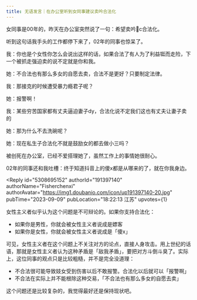 ```yaml
---
title: 无语发言｜在办公室听到女同事建议卖吟合法化
---
```



<Forum groupName="我们在偷听" groupUrl="https://www.douban.com/group/737051/" archivedAt="2025-05-16T14:23:56.353Z">
  <Post
    id="294624520"
    title="无语发言｜在办公室听到女同事建议卖吟合法化"
    url="https://www.douban.com/group/topic/294624520/?_spm_id=MjM1MDExNzI3"
    pubTime="05-06"
    highlightUserId="191397140"
  >
女同事是00年的，昨天在办公室突然说了一句：希望卖吟🐞c合法化。

听到这句话我手头的工作都停下来了，02年的同事也惊呆了。

我：你也是个女性你怎么会说出这样的话，如果合法了有人为了利益铤而走险，下一个被抓走强迫卖的说不定就是你和我。

她：不合法也有那么多女的自愿去卖，合法不是更好？只要制定法律。

我：那接克的时候遭受暴力瘾君子呢？

她：报警啊！

我：某些穷苦国家都有丈夫逼迫妻子dy，合法化说不定我们这也有丈夫让妻子卖的

她：那为什么不去洗碗呢？

她：现在私生子合法化不就是鼓励女的都去做小三吗？

被创死在办公室，已经不爱搭理她了，虽然工作上的事情她很耐心。

02年的同事还和我吐槽：终于知道抖音上的傻x都是从哪来的了，就在你我身边。

<Reply
  id="5308695152"
  authorId="191397140"
  authorName="Fisherchenxi"
  authorAvatar="https://img1.doubanio.com/icon/up191397140-20.jpg"
  pubTime="2023-09-09"
  pubLocation="18:22:13 江苏"
  upvotes={1}
>
女性主义者似乎认为这个问题是不可辩论的。如果你支持合法化：

-   如果你是男性，你就会被女性主义者说成是嫖客
-   如果你是女性，你就会被女性主义者说成是「傻x」

可见，女性主义者在这个问题上不关注对方的论点，直接人身攻击。用上世纪的话语，那就是女性主义者认为这种矛盾是「敌我矛盾」，要把对方斗倒斗臭了。实际上，这位同事的观点只是比较粗糙，并不是完全没道理：

-   不合法很可能导致妓女受到伤害以后不敢报警。合法化以后就可以「报警啊」
-   不合法在实际上并不能根除这种交易，「不合法也有那么多女的自愿去卖」

这个问题还是比较复杂的，我觉得最好还是保持现状吧。
</Reply>
  </Post>
</Forum>
